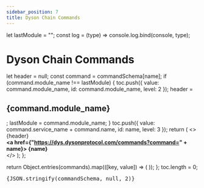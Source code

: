 ```yaml
---
sidebar_position: 7
title: Dyson Chain Commands
---
```


let lastModule = "";
const log = (type) => console.log.bind(console, type);

# Dyson Chain Commands

  let header = null;
  const command = commandSchema[name];
  if (command.module_name !== lastModule) {
    toc.push({ value: command.module_name, id: command.module_name, level: 2 });
    header = <h2 id={command.module_name}>{command.module_name}</h2>;
    lastModule = command.module_name;
  }
  toc.push({ value: command.service_name + command.name, id: name, level: 3 });
  return (
    <>
      {header}
      <div>
        <strong>
          <a href={"https://dys.dysonprotocol.com/commands?command=" + name}>
            {name}
          </a>
        </strong>
      </div>
    </>
  );
};

  return Object.entries(commands).map(([key, value]) => (
    <Command name={key} schema={value}></Command>
  ));
};
toc.length = 0;


<CommandList commands={commandSchema}></CommandList>

<pre>{JSON.stringify(commandSchema, null, 2)}</pre>
